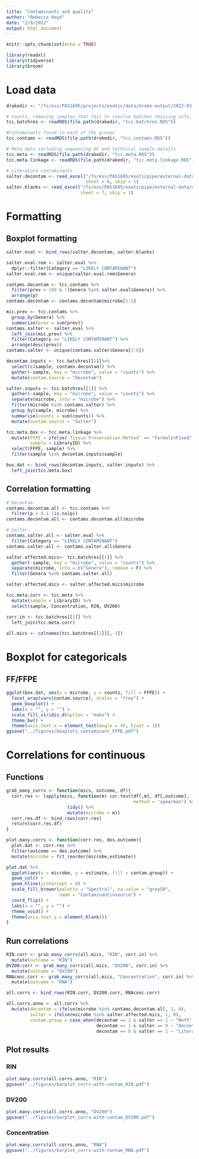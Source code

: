 ```yaml
---
title: "Contaminants and quality"
author: "Rebecca Hoyd"
date: "2/9/2022"
output: html_document
---
```


```r
knitr::opts_chunk$set(echo = TRUE)

library(readxl)
library(tidyverse)
library(broom)
```

# Load data

```r
drakedir <- "/fs/ess/PAS1695/projects/exotic/data/drake-output/2022-03-08/"

# Counts, removing samples that fail to resolve batches (missing info, etc.)
tcc.batchres <- readRDS(file.path(drakedir, "tcc.batchres.RDS"))

#Contaminants found in each of the groups
tcc.contams <- readRDS(file.path(drakedir, "tcc.contams.RDS"))

# Meta data including sequencing QC and technical sample details
tcc.meta <- readRDS(file.path(drakedir, "tcc.meta.RDS"))
tcc.meta.linkage <- readRDS(file.path(drakedir, "tcc.meta.linkage.RDS"))

# Literature contaminants
salter.decontam <- read_excel("/fs/ess/PAS1695/exoticpipe/external-data/41586_2020_2095_MOESM2_ESM.xlsx",
                              sheet = 6, skip = 1)
salter.blanks <- read_excel("/fs/ess/PAS1695/exoticpipe/external-data/41586_2020_2095_MOESM2_ESM.xlsx", 
                            sheet = 7, skip = 1)
```

# Formatting

## Boxplot formatting

```r
salter.eval <- bind_rows(salter.decontam, salter.blanks)

salter.eval.rem <- salter.eval %>%
  dplyr::filter(Category == "LIKELY CONTAMINANT")
salter.eval.rem <- unique(salter.eval.rem$Genera) 

```

```r
contams.decontam <- tcc.contams %>%
  filter(prev > 100 & !(Genera %in% salter.eval$Genera)) %>%
  arrange(p)
contams.decontam <- contams.decontam$microbe[1:5]

mic.prev <- tcc.contams %>%
  group_by(Genera) %>%
  summarize(prev = sum(prev))
contams.salter <- salter.eval %>%
  left_join(mic.prev) %>%
  filter(Category == "LIKELY CONTAMINANT") %>%
  arrange(desc(prev))
contams.salter <- unique(contams.salter$Genera[1:6])
```

```r
decontam.inputs <- tcc.batchres[[1]]%>%
  select(c(sample, contams.decontam)) %>%
  gather(-sample, key = "microbe", value = "counts") %>%
  mutate(contam.source = "Decontam")

salter.inputs <- tcc.batchres[[1]] %>%
  gather(-sample, key = "microbe", value = "counts") %>%
  separate(microbe, into = "microbe") %>%
  filter(microbe %in% contams.salter) %>%
  group_by(sample, microbe) %>%
  summarise(counts = sum(counts)) %>%
  mutate(contam.source = "Salter")
```

```r
tcc.meta.box <- tcc.meta.linkage %>%
  mutate(FFPE = ifelse(`Tissue Preservation Method` == "FormalinFixed", "Yes", "No"),
         sample = LibraryID) %>%
  select(FFPE, sample) %>%
  filter(sample %in% decontam.inputs$sample)

```

```r
box.dat <- bind_rows(decontam.inputs, salter.inputs) %>%
  left_join(tcc.meta.box)
```

## Correlation formatting

```r
# Decontam
contams.decontam.all <- tcc.contams %>%
  filter(p < 0.1 |is.na(p))
contams.decontam.all <- contams.decontam.all$microbe

# Salter
contams.salter.all <- salter.eval %>%
  filter(Category == "LIKELY CONTAMINANT")
contams.salter.all <- contams.salter.all$Genera

salter.affected.mics<- tcc.batchres[[1]] %>%
  gather(-sample, key = "microbe", value = "counts") %>%
  separate(microbe, into = c("Genera"), remove = F) %>%
  filter(Genera %in% contams.salter.all) 

salter.affected.mics <- salter.affected.mics$microbe
```

```r
tcc.meta.corr <- tcc.meta %>%
  mutate(sample = LibraryID) %>%
  select(sample, Concentration, RIN, DV200) 

corr.in <- tcc.batchres[[1]] %>%
  left_join(tcc.meta.corr)
  
all.mics <- colnames(tcc.batchres[[1]][,-1])
```


# Boxplot for categoricals

## FF/FFPE

```r
ggplot(box.dat, aes(x = microbe, y = counts, fill = FFPE)) +
  facet_wrap(vars(contam.source), scales = "free") +
  geom_boxplot() +
  labs(x = "", y = "") +
  scale_fill_viridis_d(option = "mako") +
  theme_bw() +
  theme(axis.text.x = element_text(angle = 45, hjust = 1))
ggsave("../figures/boxplots_contaminant_FFPE.pdf")
```

# Correlations for continuous

## Functions

```r
grab_many_corrs <- function(mics, outcome, df){
  corr.res <- lapply(mics, function(m) cor.test(df[,m], df[,outcome], 
                                                method = "spearman") %>%
                       tidy() %>%
                       mutate(microbe = m)) 
  corr.res.df <- bind_rows(corr.res)
  return(corr.res.df)
}

plot.many.corrs <- function(corr.res, des.outcome){
  plot.dat <- corr.res %>%
  filter(outcome == des.outcome) %>%
  mutate(microbe = fct_reorder(microbe,estimate))

plot.dat %>%
  ggplot(aes(x = microbe, y = estimate, fill = contam.group)) +
  geom_col() +
  geom_hline(yintercept = 0) +
  scale_fill_brewer(palette = "Spectral", na.value = "grey50",
                    name = "Contaminant\nsource") +
  coord_flip() +
  labs(x = "", y = "") +
  theme_void() +
  theme(axis.text.y = element_blank())
}
```

## Run correlations

```r
RIN.corr <- grab_many_corrs(all.mics, "RIN", corr.in) %>%
  mutate(outcome = "RIN")
DV200.corr <- grab_many_corrs(all.mics, "DV200", corr.in) %>%
  mutate(outcome = "DV200")
RNAconc.corr <- grab_many_corrs(all.mics, "Concentration", corr.in) %>%
  mutate(outcome = "RNA")

all.corrs <- bind_rows(RIN.corr, DV200.corr, RNAconc.corr)
```

```r
all.corrs.anno <- all.corrs %>%
  mutate(decontam = ifelse(microbe %in% contams.decontam.all, 1, 0),
         salter = ifelse(microbe %in% salter.affected.mics, 1, 0),
         contam.group = case_when(decontam == 1 & salter == 1 ~ "Both",
                                  decontam == 1 & salter == 0 ~ "Decontam",
                                  decontam == 0 & salter == 1 ~ "Literature"))
```

## Plot results

### RIN
```r
plot.many.corrs(all.corrs.anno, "RIN")
ggsave("../figures/barplot_corrs-with-contam_RIN.pdf")
```

### DV200
```r
plot.many.corrs(all.corrs.anno, "DV200")
ggsave("../figures/barplot_corrs-with-contam_DV200.pdf")
```
### Concentration

```r
plot.many.corrs(all.corrs.anno, "RNA")
ggsave("../figures/barplot_corrs-with-contam_RNA.pdf")
```
